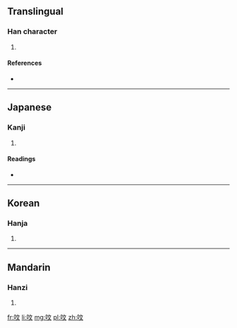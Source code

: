 ==Translingual==

===Han character===
{{Han char|rn=30|rad=口|as=04|sn=7|four=6004<sub>0</sub>|canj=口卜大 (RYK)}}

# {{defn|Han|sort=口04}}

====References====
* {{Han ref|kx=0181.080|dkj=03391|dj=0399.050|hdz=10594.030|uh=5445|ud=21573|bh=CA7A|bd=51834}}

----

==Japanese==

===Kanji===
{{ja-kanji|grade=|rs=口04}}

# {{defn|lang=ja|sort=口04}}

====Readings====
* {{ja-readings|on=[[ばい]] (bai), [[め]] (me), [[ぶん]] (bun), [[もん]] (mon)|kun=}}

----

==Korean==

===Hanja===
{{ko-hanja|hangeul=[[매]], [[문]]|rv=mae, mun|mr=mae, mun}}

# {{defn|lang=ko|sort=口04}}

----

==Mandarin==

===Hanzi===
{{cmn-hanzi|pin=[[méi]] ([[mei2]])|wg=mei<sup>2</sup>}}

# {{defn|lang=cmn|sort=口04}}

[[fr:呅]]
[[li:呅]]
[[mg:呅]]
[[pl:呅]]
[[zh:呅]]